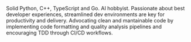 Solid Python, C++, TypeScript and Go. AI hobbyist. Passionate about best
developer experiences, streamlined dev environments are key for productivity
and delivery. Advocating clean and mantainable code by implementing code
formatting and quality analysis pipelines and encouraging TDD through CI/CD
workflows.
